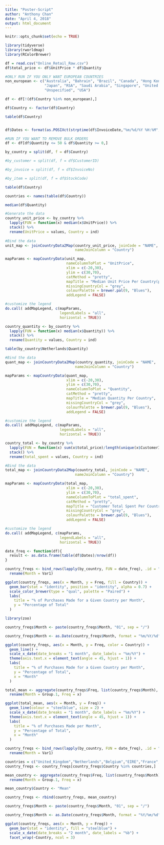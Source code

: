 ```yaml
---
title: "Poster-Script"
author: "Anthony Chan"
date: "April 4, 2018"
output: html_document
---
```


```r
knitr::opts_chunk$set(echo = TRUE)
```

```r
library(tidyverse)
library(rworldmap)
library(RColorBrewer)
```

```r
df = read.csv("Online_Retail_Raw.csv")
df$total_price <- df$UnitPrice * df$Quantity
```

```r
#ONLY RUN IF YOU ONLY WANT EUROPEAN COUNTRIES
non_european <- c("Australia", "Bahrain", "Brazil", "Canada", "Hong Kong", "Israel", "Lebanon",
                  "Japan", "RSA", "Saudi Arabia", "Singapore", "United Arab Emirates",
                  "Unspecified", "USA")

df <- df[!(df$Country %in% non_european),]

df$Country <- factor(df$Country)

table(df$Country)
```

```r

```


```r
df$Dates <- format(as.POSIXct(strptime(df$InvoiceDate,"%m/%d/%Y %H:%M",tz="")) ,format = "%Y/%m")

```

```r
#RUN IF YOU WANT TO REMOVE BULK ORDERS
df <- df[df$Quantity <= 50 & df$Quantity >= 0,]

```

```r
by_country = split(df, f = df$Country)

#by_customer = split(df, f = df$CustomerID)

#by_invoice = split(df, f = df$InvoiceNo)

#by_item = split(df, f = df$StockCode)
```


```r
table(df$Country)

countries <- names(table(df$Country))
```

```r
median(df$Quantity)
```
```r

#Generate the data
country_unit_price <- by_country %>%
  lapply(FUN = function(x) median(x$UnitPrice)) %>%
  stack() %>%
  rename(UnitPrice = values, Country = ind)
  
#Bind the data
unit_map <- joinCountryData2Map(country_unit_price, joinCode = "NAME",
                                nameJoinColumn = "Country")

mapParams <- mapCountryData(unit_map,
                            nameColumnToPlot = "UnitPrice",
                            xlim = c(-20,30),
                            ylim = c(30,70),
                            catMethod = "pretty",
                            mapTitle = "Median Unit Price Per Country(pounds)",
                            missingCountryCol = "grey",
                            colourPalette = brewer.pal(9, "Blues"),
                            addLegend = FALSE)

#customize the legend
do.call( addMapLegend, c(mapParams,
                         legendLabels = "all",
                         horizontal = TRUE))

```

```r
country_quantity <- by_country %>%
  lapply(FUN = function(x) median(x$Quantity)) %>%
  stack() %>%
  rename(Quantity = values, Country = ind)

table(by_country$Netherlands$Quantity)

#Bind the data
quant_map <- joinCountryData2Map(country_quantity, joinCode = "NAME",
                                nameJoinColumn = "Country")

mapParams <- mapCountryData(quant_map,
                            xlim = c(-20,30),
                            ylim = c(30,70),
                            nameColumnToPlot = "Quantity",
                            catMethod = "pretty",
                            mapTitle = "Median Quantity Per Country",
                            missingCountryCol = "grey",
                            colourPalette = brewer.pal(9, "Blues"),
                            addLegend = FALSE)

#customize the legend
do.call( addMapLegend, c(mapParams,
                         legendLabels = "all",
                         horizontal = TRUE))
```

```r
country_total <- by_country %>%
  lapply(FUN = function(x) sum(x$total_price)/length(unique(x$CustomerID))) %>%
  stack() %>%
  rename(total_spent = values, Country = ind)

#Bind the data
total_map <- joinCountryData2Map(country_total, joinCode = "NAME",
                                nameJoinColumn = "Country")

mapParams <- mapCountryData(total_map,
                            xlim = c(-20,30),
                            ylim = c(30,70),
                            nameColumnToPlot = "total_spent",
                            catMethod = "pretty",
                            mapTitle = "Customer Total Spent Per Country(pounds)",
                            missingCountryCol = "grey",
                            colourPalette = brewer.pal(9, "Blues"),
                            addLegend = FALSE)

#customize the legend
do.call( addMapLegend, c(mapParams,
                         legendLabels = "all",
                         horizontal = TRUE))
```


```r
date_freq <- function(df){
  result <- as.data.frame(table(df$Dates)/nrow(df))
}

country_freqs <- bind_rows(lapply(by_country, FUN = date_freq), .id = "Country") %>%
  rename(Month = Var1)
```

```r
ggplot(country_freqs, aes(x = Month, y = Freq, fill = Country)) +
  geom_bar(stat = "identity", position = "identity", alpha = 0.7) +
  scale_color_brewer(type = "qual", palette = "Paired") +
  labs(
    title = "% of Purchases Made for a Given Country per Month",
    y = "Percentage of Total"
  )
```

```r
library(zoo)

country_freqs$Month <- paste(country_freqs$Month, "01", sep = "/")

country_freqs$Month <- as.Date(country_freqs$Month, format = "%m/%Y/%d")

ggplot(country_freqs, aes(x = Month, y = Freq, color = Country)) + 
  geom_line() +   
  scale_x_date(date_breaks = "1 month", date_labels = "%m/%Y") +
  theme(axis.text.x = element_text(angle = 45, hjust = 1)) +
  labs(
    title = "% of Purchases Made for a Given Country per Month",
    y = "Percentage of Total",
    x = "Month"
  )
```

```r
total_mean <- aggregate(country_freqs$Freq, list(country_freqs$Month), mean)%>%
  rename(Month = Group.1, Freq = x)

ggplot(total_mean, aes(x = Month, y = Freq)) + 
  geom_line(colour = "steelblue", size = 2) +   
  scale_x_date(date_breaks = "1 month", date_labels = "%m/%Y") +
  theme(axis.text.x = element_text(angle = 45, hjust = 1)) +
  labs(
    title = "% of Purchases Made per Month",
    y = "Percentage of Total",
    x = "Month"
  )
```

```r
country_freqs <- bind_rows(lapply(by_country, FUN = date_freq), .id = "Country") %>%
  rename(Month = Var1)

countries = c("United_Kingdom","Netherlands","Belgium","EIRE","France","Germany","Portugal","Spain","Switzerland")
country_freqs <- country_freqs[country_freqs$Country %in% countries,]

mean_country <- aggregate(country_freqs$Freq, list(country_freqs$Month), mean) %>%
  rename(Month = Group.1, Freq = x)

mean_country$Country <- "Mean"

country_freqs <- rbind(country_freqs, mean_country)

country_freqs$Month <- paste(country_freqs$Month, "01", sep = "/")

country_freqs$Month <- as.Date(country_freqs$Month, format = "%Y/%m/%d")

ggplot(country_freqs, aes(x = Month, y = Freq)) +
  geom_bar(stat = "identity", fill = "steelblue") +
  scale_x_date(date_breaks = "2 month", date_labels = "%b") +
  facet_wrap(~Country, ncol = 3)
```
